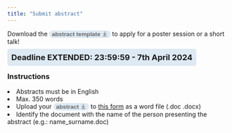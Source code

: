 ```yaml
---
title: "Submit abstract"
---
```



```{=html}
<div class="vacolo">
    <span class='cavolo'>Download the </span>
      <button class="bottone-napoleone" alt='abstract download' style="border: 0px solid #dde9f3;">
      <a href="Abstract_Template_Submisison.docx" download class="bot-nap-text" alt='template download'>
          <strong>abstract template</strong>
          <svg xmlns="http://www.w3.org/2000/svg" width="24" height="24" viewBox="0 0 24 24" fill="none" stroke="currentColor" stroke-width="2" stroke-linecap="round" stroke-linejoin="round" class="lucide lucide-arrow-down-to-line bot-nap-text"><path d="M12 17V3"/><path d="m6 11 6 6 6-6"/><path d="M19 21H5"/></svg>
      </a></button>
    <span class='cavolo'> to apply for a poster session or a short talk!</span>
  </div>
<br>
<style>
  .vacolo {
    display : block;
  }
  .bottone-napoleone {
    border: 4px solid #dde9f3;
    border-radius: 50px;
    background-color: #dde9f3;
    color : #676767;
    align-items: center;
    text-decoration: none;
  }
  .bot-nap-text {
    text-decoration : none;
    color : #676767;
  }
  .bottone-napoleone svg {
    width: 1em; /* Adjust this value to your needs */
    vertical-align: top;
  }
  .bottone-napoleone :hover {
    align-items: center;
    background-color: #dde9f3;
    /*font-size: 24px;*/
    color : #000000;
  }
  .muoviti {
    border: #0000ff;
    align-items: center;
    background-color: #dde9f3;
    border-radius: 5px;
    padding: 9px;
    font-size: 18px;
  }
</style>

<strong class='muoviti'>Deadline EXTENDED: 23:59:59 - 7th April 2024</strong>
```

### Instructions
```{=html}
<div class="cavoletti">
  <li>Abstracts must be in English</li>
  <li>Max. 350 words</li>
  <li>Upload your
  <button class="bottone-napoleone" alt='abstract download' style="border: 0px solid #dde9f3;">
  <a href="Abstract_Template_Submisison.docx" download class="bot-nap-text" alt='template download'>
      <strong>abstract</strong>
      <svg xmlns="http://www.w3.org/2000/svg" width="24" height="24" viewBox="0 0 24 24" fill="none" stroke="currentColor" stroke-width="2" stroke-linecap="round" stroke-linejoin="round" class="lucide lucide-arrow-down-to-line bot-nap-text"><path d="M12 17V3"/><path d="m6 11 6 6 6-6"/><path d="M19 21H5"/></svg>
  </a></button>
  to
  <a target='_blank' href="https://forms.gle/SpxhraLCgUY8SPF86">this form</a>
  as a word file (.doc .docx)</li>
  <li>Identify the document with the name of the person presenting the abstract (e.g.: name_surname.doc)</li>
</div>

```

```{=html}
<style>
  .carosello-prionico{
    gap: 10px;
  }

  .carosello-prionico img {
    height: 300px;
  }
</style>

<div id="randomizzazione-prionica" class="carosello-prionico"></div>

<script>
  //Add images to poster.qmd with style='display: none;' so quarto will load them
  var images = [
    "figures/fig4.jpg",
    "figures/fig5.jpg",
    "figures/prion_fig2.jpg",
    "figures/prion_fig1.jpg",
    "figures/prion_fig3.jpg"
  ];
  var randomImage = images[Math.floor(Math.random() * images.length)];
  var imgElement = document.createElement('img');
  imgElement.src = randomImage;
  document.getElementById('randomizzazione-prionica').appendChild(imgElement);
</script>
```